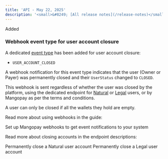 ```yaml
---
title: 'API - May 22, 2025'  
description: '<small>&#8249; [All release notes](/release-notes)</small>'
---
```


<div class="release-notes-page">

<div class="pill pill-green">Added</div>

### Webhook event type for user account closure 

A dedicated [event type](/webhooks/event-types#account-closure) has been added for user account closure:
- `USER_ACCOUNT_CLOSED`

A webhook notification for this event type indicates that the user (Owner or Payer) was permanently closed and their `UserStatus` changed to `CLOSED`.

This webhook is sent regardless of whether the user was closed by the platform, using the dedicated endpoint for [Natural](/api-reference/users/close-natural-user) or [Legal](/api-reference/users/close-legal-user) users, or by Mangopay as per the terms and conditions.

A user can only be closed if all the wallets they hold are empty.

Read more about using webhooks in the guide:

<CardGroup cols={2}>
<Card title="Webhooks" href="/webhooks">
Set up Mangopay webhooks to get event notifications to your system
</Card>
</CardGroup>

Read more about closing accounts in the endpoint descriptions: 

<CardGroup cols={2}>
<Card title="DELETE Close a Natural User" href="/api-reference/users/close-natural-user">
Permanently close a Natural user account
</Card>
<Card title="DELETE Close a Legal User" href="/api-reference/users/close-legal-user">
Permanently close a Legal user account
</Card>
</CardGroup>

</div>